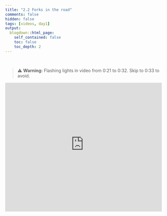 ```yaml
---
title: "2.2 Forks in the road"
comments: false
hidden: false
tags: [videos, day1]
output: 
  blogdown::html_page: 
    self_contained: false
    toc: false
    toc_depth: 2
---
```


<br>


> ⚠️ **Warning:** Flashing lights in video from 0:21 to 0:32. Skip to 0:33 to avoid.


<iframe style="border: 0;" width="100%" height="415" src="https://www.youtube-nocookie.com/embed/iE2Ipocy4Rs?si=eYZy6og1O8HIU_GA" title="YouTube video player" frameborder="0" allow="accelerometer; autoplay; clipboard-write; encrypted-media; gyroscope; picture-in-picture; web-share" allowfullscreen></iframe>
